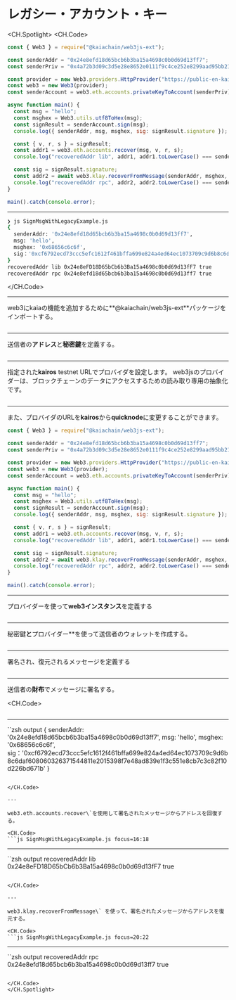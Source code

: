 # レガシー・アカウント・キー

<CH.Spotlight>
<CH.Code>

```js SignMsgWithLegacyExample.js
const { Web3 } = require("@kaiachain/web3js-ext");

const senderAddr = "0x24e8efd18d65bcb6b3ba15a4698c0b0d69d13ff7";
const senderPriv = "0x4a72b3d09c3d5e28e8652e0111f9c4ce252e8299aad95bb219a38eb0a3f4da49";

const provider = new Web3.providers.HttpProvider("https://public-en-kairos.node.kaia.io");
const web3 = new Web3(provider);
const senderAccount = web3.eth.accounts.privateKeyToAccount(senderPriv);

async function main() {
  const msg = "hello";
  const msghex = Web3.utils.utf8ToHex(msg);
  const signResult = senderAccount.sign(msg);
  console.log({ senderAddr, msg, msghex, sig: signResult.signature });

  const { v, r, s } = signResult;
  const addr1 = web3.eth.accounts.recover(msg, v, r, s);
  console.log("recoveredAddr lib", addr1, addr1.toLowerCase() === senderAddr);

  const sig = signResult.signature;
  const addr2 = await web3.klay.recoverFromMessage(senderAddr, msghex, sig, "latest");
  console.log("recoveredAddr rpc", addr2, addr2.toLowerCase() === senderAddr);
}

main().catch(console.error);
```

---

```zsh output
❯ js SignMsgWithLegacyExample.js
{
  senderAddr: '0x24e8efd18d65bcb6b3ba15a4698c0b0d69d13ff7',
  msg: 'hello',
  msghex: '0x68656c6c6f',
  sig：'0xcf6792ecd73ccc5efc1612f461bffa699e824a4ed64ec1073709c9d6b8c6daf608060326371544811e2015398f7e48ad839e1f3c551e8cb7c3c82f10d226bd671b'
}
recoveredAddr lib 0x24e8eFD18D65bCb6b3Ba15a4698c0b0d69d13fF7 true
recoveredAddr rpc 0x24e8efd18d65bcb6b3ba15a4698c0b0d69d13ff7 true
```

</CH.Code>

---

web3にkaiaの機能を追加するために**@kaiachain/web3js-ext**パッケージをインポートする。

```js SignMsgWithLegacyExample.js focus=1

```

---

送信者の**アドレス**と**秘密鍵**を定義する。

```js SignMsgWithLegacyExample.js focus=3:4

```

---

指定された**kairos** testnet URLでプロバイダを設定します。 web3jsのプロバイダーは、ブロックチェーンのデータにアクセスするための読み取り専用の抽象化です。

```js SignMsgWithLegacyExample.js focus=6

```

---

また、プロバイダのURLを**kairos**から**quicknode**に変更することができます。

```js SignMsgWithLegacyExample.js focus=6
const { Web3 } = require("@kaiachain/web3js-ext");

const senderAddr = "0x24e8efd18d65bcb6b3ba15a4698c0b0d69d13ff7";
const senderPriv = "0x4a72b3d09c3d5e28e8652e0111f9c4ce252e8299aad95bb219a38eb0a3f4da49";

const provider = new Web3.providers.HttpProvider("https://public-en-kairos.node.kaia.io");
const web3 = new Web3(provider);
const senderAccount = web3.eth.accounts.privateKeyToAccount(senderPriv);

async function main() {
  const msg = "hello";
  const msghex = Web3.utils.utf8ToHex(msg);
  const signResult = senderAccount.sign(msg);
  console.log({ senderAddr, msg, msghex, sig: signResult.signature });

  const { v, r, s } = signResult;
  const addr1 = web3.eth.accounts.recover(msg, v, r, s);
  console.log("recoveredAddr lib", addr1, addr1.toLowerCase() === senderAddr);

  const sig = signResult.signature;
  const addr2 = await web3.klay.recoverFromMessage(senderAddr, msghex, sig, "latest");
  console.log("recoveredAddr rpc", addr2, addr2.toLowerCase() === senderAddr);
}

main().catch(console.error);
```

---

プロバイダーを使って**web3インスタンス**を定義する

```js SignMsgWithLegacyExample.js focus=7

```

---

秘密鍵**と**プロバイダー\*\*を使って送信者のウォレットを作成する。

```js SignMsgWithLegacyExample.js focus=8

```

---

署名され、復元されるメッセージを定義する

```js SignMsgWithLegacyExample.js focus=11

```

---

送信者の**財布**でメッセージに署名する。

<CH.Code>
```js SignMsgWithLegacyExample.js focus=12:14

```
---

``zsh output
{
  senderAddr: '0x24e8efd18d65bcb6b3ba15a4698c0b0d69d13ff7',
  msg: 'hello',
  msghex: '0x68656c6c6f',
  sig：'0xcf6792ecd73ccc5efc1612f461bffa699e824a4ed64ec1073709c9d6b8c6daf608060326371544811e2015398f7e48ad839e1f3c551e8cb7c3c82f10d226bd671b'
}
```

</CH.Code>

---

web3.eth.accounts.recover\`を使用して署名されたメッセージからアドレスを回復する。

<CH.Code>
```js SignMsgWithLegacyExample.js focus=16:18

```

---
``zsh output
recoveredAddr lib 0x24e8eFD18D65bCb6b3Ba15a4698c0b0d69d13fF7 true
```

</CH.Code>

---

web3.klay.recoverFromMessage\` を使って、署名されたメッセージからアドレスを復元する。

<CH.Code>
```js SignMsgWithLegacyExample.js focus=20:22

```
---
``zsh output
recoveredAddr rpc 0x24e8efd18d65bcb6b3ba15a4698c0b0d69d13ff7 true
```

</CH.Code>
</CH.Spotlight>
